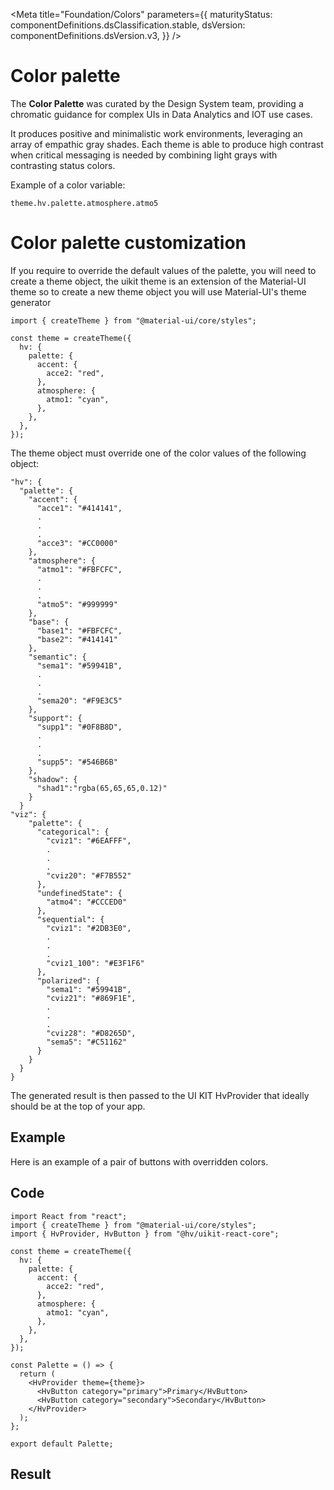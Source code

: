 

<Meta
  title="Foundation/Colors"
  parameters={{
    maturityStatus: componentDefinitions.dsClassification.stable,
    dsVersion: componentDefinitions.dsVersion.v3,
  }}
/>

# Color palette

<MaturityStatus />

The **Color Palette** was curated by the Design System team, providing a chromatic guidance for complex UIs in Data Analytics and IOT use cases.

It produces positive and minimalistic work environments, leveraging an array of empathic gray shades. Each theme is able to produce high contrast when critical messaging is needed by combining light grays with contrasting status colors.

Example of a color variable:

```
theme.hv.palette.atmosphere.atmo5
```

<Story name="Main">
  <Colors />
</Story>

# Color palette customization

If you require to override the default values of the palette, you will need to create a theme object,
the uikit theme is an extension of the Material-UI theme so to create a new theme object you will use Material-UI's
theme generator

```
import { createTheme } from "@material-ui/core/styles";

const theme = createTheme({
  hv: {
    palette: {
      accent: {
        acce2: "red",
      },
      atmosphere: {
        atmo1: "cyan",
      },
    },
  },
});

```

The theme object must override one of the color values of the following object:

```
"hv": {
  "palette": {
    "accent": {
      "acce1": "#414141",
      .
      .
      .
      "acce3": "#CC0000"
    },
    "atmosphere": {
      "atmo1": "#FBFCFC",
      .
      .
      .
      "atmo5": "#999999"
    },
    "base": {
      "base1": "#FBFCFC",
      "base2": "#414141"
    },
    "semantic": {
      "sema1": "#59941B",
      .
      .
      .
      "sema20": "#F9E3C5"
    },
    "support": {
      "supp1": "#0F8B8D",
      .
      .
      .
      "supp5": "#546B6B"
    },
    "shadow": {
      "shad1":"rgba(65,65,65,0.12)"
    }
  }
"viz": {
    "palette": {
      "categorical": {
        "cviz1": "#6EAFFF",
        .
        .
        .
        "cviz20": "#F7B552"
      },
      "undefinedState": {
        "atmo4": "#CCCED0"
      },
      "sequential": {
        "cviz1": "#2DB3E0",
        .
        .
        .
        "cviz1_100": "#E3F1F6"
      },
      "polarized": {
        "sema1": "#59941B",
        "cviz21": "#869F1E",
        .
        .
        .
        "cviz28": "#D8265D",
        "sema5": "#C51162"
      }
    }
  }
}
```

The generated result is then passed to the UI KIT HvProvider that ideally should be at the top of your app.

## Example

Here is an example of a pair of buttons with overridden colors.

## Code

```
import React from "react";
import { createTheme } from "@material-ui/core/styles";
import { HvProvider, HvButton } from "@hv/uikit-react-core";

const theme = createTheme({
  hv: {
    palette: {
      accent: {
        acce2: "red",
      },
      atmosphere: {
        atmo1: "cyan",
      },
    },
  },
});

const Palette = () => {
  return (
    <HvProvider theme={theme}>
      <HvButton category="primary">Primary</HvButton>
      <HvButton category="secondary">Secondary</HvButton>
    </HvProvider>
  );
};

export default Palette;
```

## Result

<Story name="customization">
  <PaletteCustomization />
</Story>
